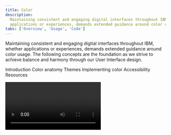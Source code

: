```yaml
---
title: Color
description:
  Maintaining consistent and engaging digital interfaces throughout IBM, whether
  applications or experiences, demands extended guidance around color usage.
tabs: ['Overview', 'Usage', 'Code']
---
```



<PageDescription>

Maintaining consistent and engaging digital interfaces throughout IBM, whether
applications or experiences, demands extended guidance around color usage. The
following concepts are the foundation as we strive to achieve balance and
harmony through our User Interface design.

</PageDescription>

<AnchorLinks>

<AnchorLink>Introduction</AnchorLink>
<AnchorLink>Color anatomy</AnchorLink>
<AnchorLink>Themes</AnchorLink>
<AnchorLink>Implementing color</AnchorLink>
<AnchorLink>Accessibility</AnchorLink>
<AnchorLink>Resources</AnchorLink>

</AnchorLinks>

<Video title="Color Overview" vimeoId="281513790" />

<br />

<br />

## Introduction

Application of the color palette brings a unified and recognizable consistency
to IBM's array of digital products and interfaces. This consistency is grounded
by a set of well-defined rules on how to work with the Carbon component library
in the context of dark and light themes.

A set of well-defined rules about how to work with the Carbon component library
in the context of dark and light themes, grounds this consistency and makes it
easy to apply.

![Color in UI](images/IBM_UI_Screens.gif)

<Caption></Caption>

## Color anatomy

Carbon’s default themes are derived from the IBM Design Language color palette.
The neutral gray family is dominant in the default themes, making use of subtle
shifts in value to organize content into distinct zones.

The core blue family serves as the primary action color across all IBM products
and experiences. Around this family, additional colors are used sparingly and
purposefully.

<div>
  <ColorGrid colorFamily="blue" />
  <ColorGrid colorFamily="gray" />
</div>
{/* possible TODO: remove inline style */}
<ColorGrid colorFamily="alerts" style="margin-top: 2rem" />
<Caption>Alerts Colors</Caption>

## Themes

Themes serve as an organizational framework for color in Carbon, with each theme
based on a specific primary background color. And they actually get their names
from their background color. There are two default "light" themes and two
default "dark" themes.

The light themes are based on White and Gray 10 backgrounds, and the dark themes
use Gray 100 and Gray 90 backgrounds. Within each theme, the values for the
universal color tokens use the primary background color as the base of its
layering model.

<Row className="color-blocks">
<Column colSm={1} colMd={1} colLg={2}>

<div className="bx--aspect-ratio bx--aspect-ratio--1x1">
  <div className="bx--aspect-ratio--object color-square color-square--white">
    White
  </div>
</div>

<div className="bx--caption">Light</div>

</Column>
<Column colSm={1} colMd={1} colLg={2}>

<div className="bx--aspect-ratio bx--aspect-ratio--1x1">
  <div className="bx--aspect-ratio--object color-square color-square--gray-10">
    Gray 10
  </div>
</div>

</Column>
<Column colSm={1} colMd={1} colLg={2}>

<div className="bx--aspect-ratio bx--aspect-ratio--1x1">
  <div className="bx--aspect-ratio--object color-square color-square--gray-100">
    Gray 100
  </div>
</div>

<div className="bx--caption">Dark</div>

</Column>
<Column colSm={1} colMd={1} colLg={2}>

<div className="bx--aspect-ratio bx--aspect-ratio--1x1">
  <div className="bx--aspect-ratio--object color-square color-square--gray-90">
    Gray 90
  </div>
</div>

</Column>
</Row>

<br />
<Title> Global background colors </Title>

| Theme    | Primary background      | Token         | Hex value |                                             |
| -------- | ----------------------- | ------------- | --------- | ------------------------------------------: |
| White    | Global Background Light | `$background` | `#ffffff` |  <ColorBlock size="xs">#ffffff</ColorBlock> |
| Gray 10  | Global Background Light | `$background` | `#f4f4f4` | <ColorBlock  size="xs">#f4f4f4</ColorBlock> |
| Gray 90  | Global Background Dark  | `$background` | `#262626` | <ColorBlock  size="xs">#282828</ColorBlock> |
| Gray 100 | Global Background Dark  | `$background` | `#161616` | <ColorBlock  size="xs">#171717</ColorBlock> |

<br />

### Light themes

There are two light themes: White and Gray 10.

- **White theme**: Uses white background as it layering model base and is paired
  with components using Gray 10 containers.
- **Gray 10 theme:** Uses Gray 10 backgrounds as it layering model baseand is
  paired with components using white containers.

Some components, such as buttons and toggles, share the same colors across both
themes. If you're not sure which color to use, refer to the
[core color token](https://carbondesignsystem.com/guidelines/color/usage) table.

All of the themes are available in
[Design kits](https://carbondesignsystem.com/designing/kits/sketch/).

#### Layering model

Colors in the neutral gray palette are layered on top of each other to create
depth and spacial associations. The layering model defines the logic of how the
gray colors stack on top of each other in a UI when using the Carbon themes.

The layering model differs between the "light" and "dark" themes. In the light
themes, layers alternate between White and Gray 10.

<Row>
<Column colLg={12}>

![Layering model for light themes](images/color-layering-model-light.png)

</Column>
</Row>

<DoDontRow>
  <DoDont caption="Gray 10 dropdown on White background." colLg={6}>

![Gray 10 dropdown on White background.](images/Light_theme_01.png)

  </DoDont>
  <DoDont colLg={6} caption="White dropdown on a Gray 10 background.">

![White dropdown on a Gray 10 background.](images/Light_theme_02.png)

  </DoDont>
</DoDontRow>

<DoDontRow>
  <DoDont colLg={6} caption="White overflow menu on Gray 10 card.">

![White overflow menu on Gray 10 card.](images/Light_theme_03.png)

  </DoDont>
  <DoDont type="dont" colLg={6} caption="Avoid use of midtones.">

![Avoid use of midtones.](images/Light_theme_04.png)

  </DoDont>
</DoDontRow>

![light theme examples](images/Light_theme_sample_revised.gif)

<Caption>Components with common colors across both light themes.</Caption>

<br />

### Dark themes

There are two dark themes: Gray 90 and Gray 100.

- **Gray 90 theme**: Uses Gray 90 backgrounds and is paired with components
  using Gray 80 containers.
- **Gray 100 theme:** Uses Gray 100 backgrounds and is paired with components
  using Gray 90 containers.

Some components, such as buttons and toggles, share the same colors across both
themes. If you're not sure which color to use, refer to the
[core color token](https://carbondesignsystem.com/guidelines/color/usage) table.

All of the themes are available in
[Design kits](https://carbondesignsystem.com/designing/kits/sketch/).

<DoDontRow>
  <DoDont
    colLg={6}
    caption="Gray 90 dropdown on Gray 100 background.">

![Gray 10 dropdown on White background.](images/Dark_theme_01_new.png)

  </DoDont>
  <DoDont colLg={6} caption="Gray 80 dropdown on Gray 90 background.">

![White dropdown on a Gray 10 background.](images/Dark_theme_02_new.png)

  </DoDont>
</DoDontRow>

<DoDontRow>
  <DoDont
    colLg={6}
    caption="Gray 70 is sometimes used when compound components are being applied, such as an overflow menu.">

![White overflow menu on Gray 10 card.](images/Dark_theme_03_new.png)

  </DoDont>
  <DoDont type="dont" colLg={6} caption="Do not apply components that are darker than the background unless using high-contrast mode.">

![Do not apply components that are darker than the background unless using high-contrast mode.](images/Dark_theme_04_new.png)

  </DoDont>
</DoDontRow>

![dark theme examples](images/Dark_theme_sample_revised.gif)

<Caption>
  Components with common colors across both dark UI backgrounds.
</Caption>

<br />

#### Layering model

Colors in the neutral gray palette are layered on top of each other to create
depth and spacial associations. The layering model defines the logic of how the
gray colors stack on top of each other in a UI when using the Carbon themes.

The layering model differs between the "light" and "dark" themes. In the dark
themes, layers become one step lighter with each added layer.

<Row>
<Column colLg={12}>

![Layering model for dark themes](images/color-layering-model-dark.png)

</Column>
</Row>

### High contrast

In some cases, it is helpful to apply light components to dark backgrounds or
dark components to light backgrounds. This technique is useful to focus
attention or create visual tension.

<DoDontRow>
  <DoDont colLg={6}>

![High contrast example in a light theme.](images/High_contrast_01.png)

  </DoDont>
  <DoDont colLg={6}>

![High contrast example in a dark theme.](images/High_contrast_02.png)

  </DoDont>
</DoDontRow>

## Implementing color

Carbon uses tokens and themes to manage color. Tokens are role-based, and themes
specify the color values that serve those roles in the UI.

| Term    | Definition                                                                                                                                                                                  |     |
| ------- | ------------------------------------------------------------------------------------------------------------------------------------------------------------------------------------------- | --- |
| _Theme_ | A collection of colors designed to create a specific aesthetic. Themes control the color value assigned to a token. For example, White theme, Gray 10 theme, Gray 90 theme, Gray 100 theme. |     |
| _Token_ | The role-based identifier that assigns a color. Used instead of a hex code. Tokens apply universally across themes. For example, `$layer`, `$border-subtle`, `$support-error`.              |     |
| _Role_  | The systematic usage(s) of a color. Roles cannot be changed between themes.                                                                                                                 |     |
| _Value_ | The unique visual attribute (hex code, rgba value) assigned to a token through the use of a theme.                                                                                          |

### Tokens

Color in Carbon is managed through tokens. Tokens are an abstracted method of
applying color in a consistent and scalable way. Each color token is assigned a
role and a value. The role determines where the token is applied in the UI and
the value is the actual color (that is, the hex code) that will appear in an
assigned theme. Tokens are used in place of a one-off hex code, allowing for
changes in values to be made at scale for easy color management. The token names
themselves stay the same in code no matter which theme is being used.

Here's an example of how tokens work: instead of coding all instances of input
labels in a UI to be `#565656`, the _form_ component in Carbon specifies the
label color to use the token `$text-secondary`. The value of the token will
automatically be called in a relay effect through a theme file which will assign
it the value of `#565656`. For a different theme, that same `text-secondary`
token could be mapped to a different hex value like `#ffffff`. By using the
token name instead of the hex code, any color updates within a theme can be
applied instantly, and any UI (or portion of a UI) can switch between different
themes easily.

See [color usage tab](/guidelines/color/usage) for the full list of color
tokens.

### Color roles

The systematic and consistent use of color is achieved by applying tokens based
on their _role_. Roles are important to follow as a single color value may be
assigned to multiple color tokens. The
[color usage tab](https://carbondesignsystem.com/guidelines/color/usage) lists
the role(s) for each color token in the second column.

For quick reference, the role of a token is also represented in the token name
itself. The token names are divided into parts to help you make decisions and
understand options. The first part of the token name references the general UI
element the color is being applied to, like `background`, `text`, `border`. If
the element can be styled in more than one way then the last half of the token
name will further describe its how it should be used. For example
`border-subtle` is used when a border or divider rule needs a low contrasting
(subtle) aesthetic.

### Interaction states

In addition to the core set of enabled-state tokens, there are five other
primary interaction states defined with tokens for each theme. Interaction
tokens are signified by the addition of a state name added to the end of the
base token name. For example, the `background` hover state token is
`background-hover`.

The color layering model for interaction tokens is as follows:

- For values between Black and Gray 70, interaction gets lighter.
- For values between Gray 60 and White, interaction gets darker.

![interactive states light](images/Interactive_states_light_new.png)

<Caption>Light theme interactive tokens.</Caption>

![interactive states dark](images/Interactive_states_dark_new.png)

<Caption>Dark theme interactive tokens.</Caption>

#### Hover

Hover is a subtle visual change that appears when a mouse cursor moves over an
interactive element. Hover states have their own tokens and are identified the
`-hover` added to the end of the base token name, such as `$background-hover`.

For container backgrounds in the IBM themes, hover states token values are "half
steps" between two adjacent colors on the IBM color palette steps. These values
fall outside of the IBM color palette steps and are calculated in code through
an `adjustLightness` function with either a `+` or `-` number value. For
example, `$background-hover: adjustLightness($background, -5)`. _Note that in
the Sketch assets, hex codes are still used as values for hover states for ease
of use and are built into the layer style tokens._

- For values between Black and 70, interaction gets `+` adjustment.
- For values between 60 and White, interaction gets `-` adjustment.

<Row>
<Column colLg={12}>

![Hover states palette](images/color-overview-interactive-hover-2.png)

</Column>
</Row>

For elements like text or icons that are use `secondary` colors for its enabled
state when hovered will change to the `primary` color to subtly emphasis the
element. Often times this shift in color to the text or icon element will also
be accompanied with a background hover color shift as well. For example, in an
overflow menu items use `$text-secondary` and `$layer` in its enabled state. On
hover, the text switches to `$text-primary` and the background to
`$layer-hover`.

<Row>
<Column colLg={12}>

![Hover states example](images/color-overview-interactive-hover-2.png)

</Column>
</Row>

#### Active

The active state can be used to indicate a `click`, `tap` or down press of a
button. Active tokens are identified by `-active` added to the end of the base
token name, such as `$button-primary-active`.

Active state values are two full steps lighter or darker on the IBM color scale.
For example, the Blue 60 active state is Blue 80.

- For values between 100 and 70, the active state is two full steps lighter.
- For values between 60 and 10, the active state is two full steps darker.

The exceptions are that White value shares the same active state as Gray 10
value, and Black value shares the same active state as Gray 100 value.

<Row>
<Column colLg={12}>

![Active states](images/color-overview-interactive-active-3.png)

</Column>
</Row>

#### Selected

Selected states indicated item(s) or option(s) that have been chosen in the UI
by the user through any input method. Selected token are identified by the
`-selected` added to the end of the base token name, such as `$layer-selected`.

The color logic for selected state is either one full step lighter or darker on
the IBM color scale. For example, the Gray100 selected state is Gray 90.

- For values between 100 and 70, the selected state is one full step lighter.
- For values between 60 and 10, the selected state one full step darker.

The exception is that White shares the same selected state as Gray 10, and Black
shares the same selected state as Gray 100.

<Row>
<Column colLg={12}>

![Selected states](images/color-overview-interactive-selected-3.png)

</Column>
</Row>

#### Focus

The focus state draws attention to the active element on a page when using the
keyboard or voice to navigate. In Carbon, the focus of an element is most
commonly indicated by a 2px border around the element. In order to make it easy
to identify and locate on a page most focus states use only one color per theme
controlled through the `$focus` color token.

- In the light themes, the focus state usually appears as a Blue 60 border.
- In the dark themes, the focus state usually appears as a White border.

The exception is high contrast moments where a `$focus-inverse` color is used
instead.

Focus states are required on all interactive elements and must pass 3:1 color
contrast accessibility. Often times to achieve proper 3:1 contrast a
`$focus-inset` border is used between the focus border and the element itself.

#### Disabled

A disabled state is applied to a component when the user is not allowed to
interact with the component due to either permissions, dependencies, or
pre-requisites. Disabled states completely remove the interactive function of a
component and therefore don't receive hover or focus. Disabled state styling is
not subject to WC3 contrast compliance standards and is intentionally
de-emphasized in a faded fashion.

Disabled elements are always styled in the Gray family no matter its base color.
Components specific styling will depend on the elements within it and what
layers they are placed on. Some tokens have their own specific disabled tokens,
such as `$layer-disabled`, while other elements are grouped together and share a
disabled token like `$text-disabled`.

- For the light themes, disabled color values range from White to Gray 50
- For the dark themes, disabled color values range from Gray 90 to Gray 40

## Accessibility

Using various forms of contrast is the most important consideration when making
user-friendly color and interface choices. Awareness of standards and best
practices is the key to accessible color selection.

The color families in the IBM palette contain ten values from 10 to 100. White
and Black sit outside those values. Black text is WCAG AA accessible on colors
ranging from 10 to 50. White text is accessible on colors from 60 to 100.

<ArtDirection>

![Digital accessibility](images/wcag2-blues-mobile.svg)
![Digital accessibility](images/wcag2-blues-desktop.svg)

</ArtDirection>

Beyond black and white, the IBM color palette provides a range of accessible
combinations. Subtracting the foreground value from the background value (or
vice versa) helps determine whether that color combination meets the WCAG AA
contrast ratio success criteria. If the difference between two values is 50 or
greater, the colors are accessible. Anything below a difference of 50 may fail
accessibility standards.

<ArtDirection>

![Blue color do dont accessible example](images/wcag-dos-donts-mobile.svg)
![Blue color do dont accessible example](images/wcag-dos-donts-desktop.svg)

</ArtDirection>

<Caption>Blue color family, 60 background</Caption>

For a complete look at color-related accessibility topics in Carbon, visit the
[Accessibility](/guidelines/accessibility/color) section.

## Resources

<Row className="resource-card-group">
<Column  colLg={4} colMd={4} noGutterSm>
  <ResourceCard
    subTitle="RGB color palettes (.ase and .clr)"
    href="https://github.com/carbon-design-system/carbon/raw/main/packages/colors/artifacts/IBM_Colors.zip"
    >

<MdxIcon name="ase" />

  </ResourceCard>
</Column>
<Column colLg={4} colMd={4}  noGutterSm>
  <ResourceCard
    subTitle="Elements package: Color"
    href="https://github.com/carbon-design-system/carbon/tree/main/packages/colors"
    >

<MdxIcon name="github" />

  </ResourceCard>
</Column>
</Row>
